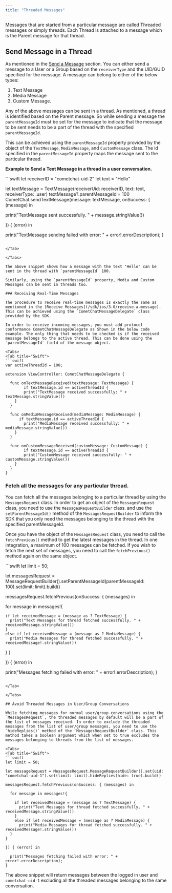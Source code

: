 ```yaml
---
title: "Threaded Messages"
---
```




Messages that are started from a particular message are called Threaded messages or simply threads. Each Thread is attached to a message which is the Parent message for that thread.

## Send Message in a Thread

As mentioned in the [Send a Message](/sdk/ios/3.0/send-a-message) section. You can either send a message to a User or a Group based on the `receiverType` and the UID/GUID specified for the message. A message can belong to either of the below types:

1. Text Message
2. Media Message
3. Custom Message.

Any of the above messages can be sent in a thread. As mentioned, a thread is identified based on the Parent message. So while sending a message the `parentMessageId` must be set for the message to indicate that the message to be sent needs to be a part of the thread with the specified `parentMessageId`.

This can be achieved using the `parentMessageId` property provided by the object of the `TextMessage`, `MediaMessage`, and `CustomMessage` class. The id specified in the `parentMessageId` property maps the message sent to the particular thread.

**Example to Send a Text Message in a thread in a user conversation.**

<Tabs>
<Tab title="Swift">
```swift
let receiverID = "cometchat-uid-2"
let text = "Hello"

let textMessage = TextMessage(receiverUid: receiverID, text: text, receiverType: .user)
textMessage?.parentMessageId = 100
CometChat.sendTextMessage(message: textMessage, onSuccess: { (message) in

  print("TextMessage sent successfully. " + message.stringValue())

}) { (error) in

  print("TextMessage sending failed with error: " + error!.errorDescription);
}
```

</Tab>

</Tabs>

The above snippet shows how a message with the text "Hello" can be sent in the thread with `parentMessageId` 100.

Similarly, using the `parentMessageId` property, Media and Custom Messages can be sent in threads too.

### Receiving Real-Time Messages

The procedure to receive real-time messages is exactly the same as mentioned in the [Receive Messages](/sdk/ios/3.0/receive-a-message). This can be achieved using the `CometChatMessageDelegate` class provided by the SDK.

In order to receive incoming messages, you must add protocol conformance CometChatMessageDelegate as Shown in the below code example. The only thing that needs to be checked is if the received message belongs to the active thread. This can be done using the `parentMessageId` field of the message object.

<Tabs>
<Tab title="Swift">
```swift
var activeThreadId = 100;

extension ViewController: CometChatMessageDelegate {

  func onTextMessageReceived(textMessage: TextMessage) {
		if textMessage.id == activeThreadId {
    	print("TextMessage received successfully: " + textMessage.stringValue())
    }
  }

  func onMediaMessageReceived(mediaMessage: MediaMessage) {
	  if textMessage.id == activeThreadId {
    	print("MediaMessage received successfully: " + mediaMessage.stringValue())
    }
  }
  
  func onCustomMessageReceived(customMessage: CustomMessage) {
		if textMessage.id == activeThreadId {
    	print("CustomMessage received successfully: " + customMessage.stringValue())
    }
  }
}
```

</Tab>

</Tabs>

### Fetch all the messages for any particular thread.

You can fetch all the messages belonging to a particular thread by using the `MessagesRequest` class. In order to get an object of the `MessagesRequest` class, you need to use the `MessagesRequestBuilder` class. and use the `setParentMessageId()` method of the `MessagesRequestBuilder` to inform the SDK that you only need the messages belonging to the thread with the specified parentMessageId.

Once you have the object of the `MessagesRequest` class, you need to call the `fetchPrevious()` method to get the latest messages in the thread. In one integration, a maximum of 100 messages can be fetched. If you wish to fetch the next set of messages, you need to call the `fetchPrevious()` method again on the same object.

<Tabs>
<Tab title="Swift">
```swift
let limit = 50;

let messagesRequest = MessageRequestBuilder().setParentMessageId(parentMessageId: 100).set(limit: limit).build()

messagesRequest.fetchPrevious(onSuccess: { (messages) in

  for message in messages!{

    if let receivedMessage = (message as ? TextMessage) {
      print("Text Messages for thread fetched successfully. " + receivedMessage.stringValue())
    }
    else if let receivedMessage = (message as ? MediaMessage) {
      print("Media Messages for thread fetched successfully. " + receivedMessage!.stringValue())
  }
}

}) { (error) in

  print("Messages fetching failed with error: " + error!.errorDescription);
}
```

</Tab>

</Tabs>

## Avoid Threaded Messages in User/Group Conversations

While fetching messages for normal user/group conversations using the `MessagesRequest`, the threaded messages by default will be a part of the list of messages received. In order to exclude the threaded messages from the list of user/group messages, you need to use the `hideReplies()` method of the `MessagesRequestBuilder` class. This method takes a boolean argument which when set to true excludes the messages belonging to threads from the list of messages.

<Tabs>
<Tab title="Swift">
```swift
let limit = 50;

let messageRequest = MessagesRequest.MessageRequestBuilder().set(uid: "cometchat-uid-1").set(limit: limit).hideReplies(hide: true).build()
       
messagesRequest.fetchPrevious(onSuccess: { (messages) in

  for message in messages!{

    if let receivedMessage = (message as ? TextMessage) {
      print("Text Messages for thread fetched successfully. " + receivedMessage.stringValue())
    }
    else if let receivedMessage = (message as ? MediaMessage) {
      print("Media Messages for thread fetched successfully. " + receivedMessage!.stringValue())
  }
}

}) { (error) in

  print("Messages fetching failed with error: " + error!.errorDescription);
}
```

</Tab>

</Tabs>

The above snippet will return messages between the logged in user and `cometchat-uid-1` excluding all the threaded messages belonging to the same conversation.
